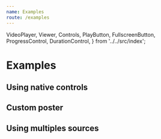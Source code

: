 ```yaml
---
name: Examples
route: /examples
---
```



  VideoPlayer,
  Viewer,
  Controls,
  PlayButton,
  FullscreenButton,
  ProgressControl,
  DurationControl,
} from '../../src/index';

# Examples

## Using native controls

<Playground>
  <VideoPlayer>
    <Viewer
      url="http://dl5.webmfiles.org/big-buck-bunny_trailer.webm"
      nativeControls
    />
  </VideoPlayer>
</Playground>

## Custom poster

<Playground>
  <VideoPlayer>
    <Viewer
      url="http://dl5.webmfiles.org/big-buck-bunny_trailer.webm"
      poster="http://commondatastorage.googleapis.com/gtv-videos-bucket/sample/images/BigBuckBunny.jpg"
      nativeControls
    />
  </VideoPlayer>
</Playground>

## Using multiples sources

<Playground>
  <VideoPlayer>
    <Viewer nativeControls>
      <Viewer.Source src="http://dl5.webmfiles.org/big-buck-bunny_trailer.webm" type="video/webm" />
      <Viewer.Source src="http://commondatastorage.googleapis.com/gtv-videos-bucket/sample/BigBuckBunny.mp4" type="video/mp4" />
    </Viewer>
  </VideoPlayer>
</Playground>
